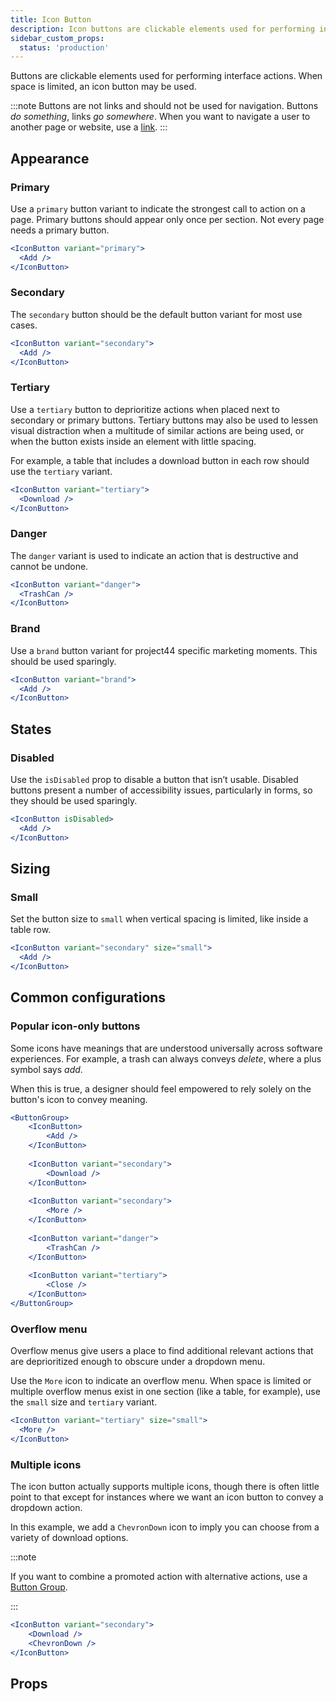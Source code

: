 ```yaml
---
title: Icon Button
description: Icon buttons are clickable elements used for performing interface actions in environments when space is limited.
sidebar_custom_props:
  status: 'production'
---
```


Buttons are clickable elements used for performing interface actions. When space is limited, an icon button may be used.

:::note
Buttons are not links and should not be used for navigation. Buttons _do something_, links _go somewhere_. When you want to navigate a user to another page or website, use a [link](link).
:::


## Appearance

### Primary

Use a `primary` button variant to indicate the strongest call to action on a page. Primary buttons should appear only once per section. Not every page needs a primary button.

```jsx live
<IconButton variant="primary">
  <Add />
</IconButton>
```

### Secondary

The `secondary` button should be the default button variant for most use cases.

```jsx live
<IconButton variant="secondary">
  <Add />
</IconButton>
```

### Tertiary

Use a `tertiary` button to deprioritize actions when placed next to secondary or primary buttons. Tertiary buttons may also be used to lessen visual distraction when a multitude of similar actions are being used, or when the button exists inside an element with little spacing.

For example, a table that includes a download button in each row should use the `tertiary` variant.

```jsx live
<IconButton variant="tertiary">
  <Download />
</IconButton>
```

### Danger

The `danger` variant is used to indicate an action that is destructive and cannot be undone.

```jsx live
<IconButton variant="danger">
  <TrashCan />
</IconButton>
```

### Brand

Use a `brand` button variant for project44 specific marketing moments. This should be used sparingly.

```jsx live
<IconButton variant="brand">
  <Add />
</IconButton>
```

## States

### Disabled

Use the `isDisabled` prop to disable a button that isn’t usable. Disabled buttons present a number of accessibility issues, particularly in forms, so they should be used sparingly.

```jsx live
<IconButton isDisabled>
  <Add />
</IconButton>
```

## Sizing

### Small

Set the button size to `small` when vertical spacing is limited, like inside a table row.

```jsx live
<IconButton variant="secondary" size="small">
  <Add />
</IconButton>
```

## Common configurations

### Popular icon-only buttons

Some icons have meanings that are understood universally across software experiences. For example, a trash can always conveys _delete_, where a plus symbol says _add_.

When this is true, a designer should feel empowered to rely solely on the button's icon to convey meaning.

```jsx live
<ButtonGroup>
	<IconButton>
  		<Add />
	</IconButton>
	
	<IconButton variant="secondary">
  		<Download />
	</IconButton>
	
	<IconButton variant="secondary">
  		<More />
	</IconButton>
	
	<IconButton variant="danger">
  		<TrashCan />
	</IconButton>
	
	<IconButton variant="tertiary">
  		<Close />
	</IconButton>
</ButtonGroup>
```

### Overflow menu

Overflow menus give users a place to find additional relevant actions that are deprioritized enough to obscure under a dropdown menu.

Use the `More` icon to indicate an overflow menu. When space is limited or multiple overflow menus exist in one section (like a table, for example), use the `small` size and `tertiary` variant.

```jsx live
<IconButton variant="tertiary" size="small">
  <More />
</IconButton>
```

### Multiple icons

The icon button actually supports multiple icons, though there is often little point to that except for instances where we want an icon button to convey a dropdown action.

In this example, we add a `ChevronDown` icon to imply you can choose from a variety of download options.

:::note

If you want to combine a promoted action with alternative actions, use a [Button Group](button-group#combo-button).

:::

```jsx live
<IconButton variant="secondary">
	<Download />
	<ChevronDown />
</IconButton>
```

## Props

<PropsTable component="IconButton" />
